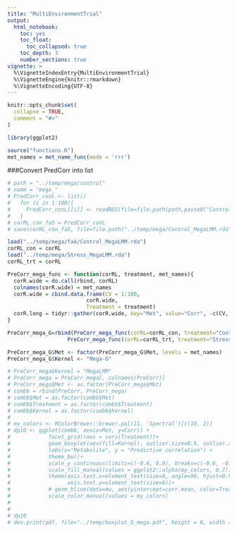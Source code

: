 ```yaml
---
title: "MultiEnvironmentTrial"
output: 
  html_notebook:
    toc: yes
    toc_float:
      toc_collapsed: true
    toc_depth: 3
    number_sections: true
vignette: >
  %\VignetteIndexEntry{MultiEnvironmentTrial}
  %\VignetteEngine{knitr::rmarkdown}
  %\VignetteEncoding{UTF-8}
---
```


```r
knitr::opts_chunk$set(
  collapse = TRUE,
  comment = "#>"
)
```

```r
library(ggplot2)
```


```r
source("functions.R")
met_names = met_name_func(mode = 'rrr')
```


###Convert PredCorr into list
```r
# path = "../temp/mega/control"
# namm = "mega_"
# PredCorr_conL <- list()
#   for (i in 1:100){
#     PredCorr_conL[[i]] <- readRDS(file=file.path(path,paste0("Control_",namm,"cv_",i,".RDS")))
#   }
# corRL_con_fa5 = PredCorr_conL
# save(corRL_con_fa5, file=file.path("../temp/mega/Control_MegaLMM.rda"))
```

```r
load("../temp/mega/fa4/Control_MegaLMM.rda")
corRL_con = corRL
load("../temp/mega/Stress_MegaLMM.rda")
corRL_trt = corRL

PreCorr_mega_func <- function(corRL, treatment, met_names){
  corR.wide = do.call(rbind, corRL)
  colnames(corR.wide) = met_names
  corR.wide = cbind.data.frame(CV = 1:100,
                         corR.wide,
                         Treatment = treatment)
  corR.long = tidyr::gather(corR.wide, key="Met", value="Corr", -c(CV, Treatment))
}

PreCorr_mega_G=rbind(PreCorr_mega_func(corRL=corRL_con, treatment="Control", met_names=met_names),
                   PreCorr_mega_func(corRL=corRL_trt, treatment="Stress", met_names=met_names))

PreCorr_mega_G$Met <- factor(PreCorr_mega_G$Met, levels = met_names)
PreCorr_mega_G$Kernel <- "Mega-G"
```





##################################################################################################################
```r
# PreCorr_mega$Kernel = "MegaLMM"
# PreCorr_mega = PreCorr_mega[, colnames(PreCorr)]
# PreCorr_mega$Met <- as.factor(PreCorr_mega$Met)
# combb = rbind(PreCorr, PreCorr_mega)
# combb$Met = as.factor(combb$Met)
# combb$Treatment = as.factor(combb$Treatment)
# combb$Kernel = as.factor(combb$Kernel)
# 
# my_colors <- RColorBrewer::brewer.pal(11, 'Spectral')[c(10, 2)]
# dp10 <- ggplot(combb, aes(x=Met, y=Corr)) + 
#            facet_grid(rows = vars(Treatment))+
#            geom_boxplot(aes(fill=Kernel), outlier.size=0.5, outlier.alpha = 0.7, lwd=0.2)+
#            labs(x="Metabolite", y = "Predictive correlation") +
#            theme_bw()+
#            scale_y_continuous(limits=c(-0.6, 0.9), breaks=c(-0.6, -0.4, -0.2, 0, 0.2,0.4,0.6, 0.8, 1)) +
#            scale_fill_manual(values = ggplot2::alpha(my_colors, 0.7))+
#            theme(axis.text.x=element_text(size=8, angle=90, hjust=0.95, vjust=0.2),
#                  axis.text.y=element_text(size=8))+
#            # geom_hline(data=mu, aes(yintercept=corr.mean, color=Treatment), linetype='solid', linewidth = 1)+
#            scale_color_manual(values = my_colors)
# 
# 
# dp10
# dev.print(pdf, file="../temp/boxplot_G_mega.pdf", height = 6, width = 10)
```


